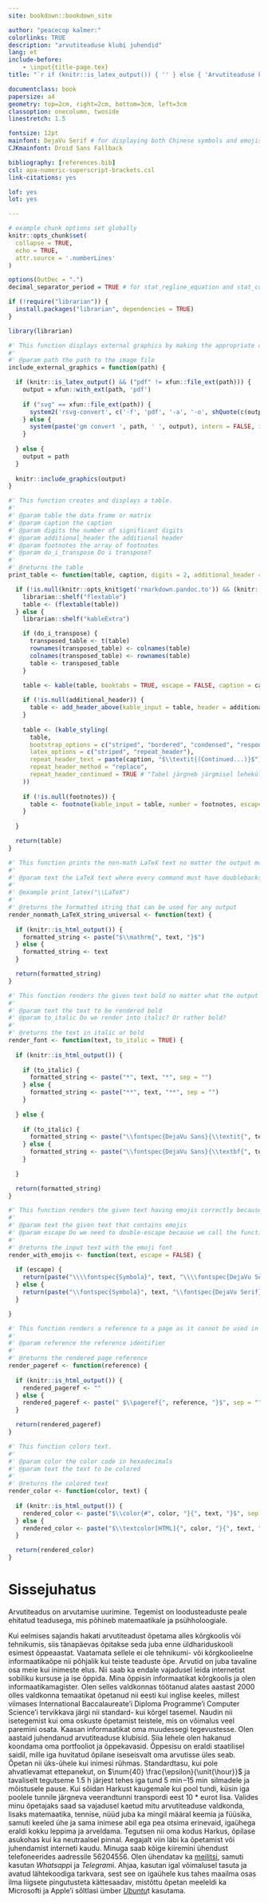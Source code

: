 ```yaml
--- 
site: bookdown::bookdown_site

author: "peacecop kalmer:"
colorlinks: TRUE
description: "arvutiteaduse klubi juhendid"
lang: et
include-before:
    - \input{title-page.tex}
title: "`r if (knitr::is_latex_output()) { '' } else { 'Arvutiteaduse klubi ja õpe' }`"

documentclass: book
papersize: a4
geometry: top=2cm, right=2cm, bottom=3cm, left=3cm
classoption: onecolumn, twoside
linestretch: 1.5

fontsize: 12pt
mainfont: DejaVu Serif # for displaying both Chinese symbols and emojis
CJKmainfont: Droid Sans Fallback

bibliography: [references.bib]
csl: apa-numeric-superscript-brackets.csl
link-citations: yes

lof: yes
lot: yes

---
```


```r
# example chunk options set globally
knitr::opts_chunk$set(
  collapse = TRUE,
  echo = TRUE,
  attr.source = '.numberLines'
)

options(OutDec = ".")
decimal_separator_period = TRUE # for stat_regline_equation and stat_cor

if (!require("librarian")) {
  install.packages("librarian", dependencies = TRUE)
}

library(librarian)

#' This function displays external graphics by making the appropriate conversion aforehead.
#' 
#' @param path the path to the image file
include_external_graphics = function(path) {

  if (knitr::is_latex_output() && ("pdf" != xfun::file_ext(path))) {
    output = xfun::with_ext(path, 'pdf')
    
    if ("svg" == xfun::file_ext(path)) {
      system2('rsvg-convert', c('-f', 'pdf', '-a', '-o', shQuote(c(output, path))))
    } else {
      system(paste('gm convert ', path, ' ', output), intern = FALSE, ignore.stdout = FALSE, ignore.stderr = FALSE, wait = TRUE)
    }
    
  } else {
    output = path
  }
  
  knitr::include_graphics(output)
}

#' This function creates and displays a table.
#' 
#' @param table the data frame or matrix
#' @param caption the caption
#' @param digits the number of significant digits
#' @param additional_header the additional header
#' @param footnotes the array of footnotes
#' @param do_i_transpose Do i transpose?
#' 
#' @returns the table
print_table <- function(table, caption, digits = 2, additional_header = NULL, footnotes = NULL, do_i_transpose = FALSE) {

  if (!is.null(knitr::opts_knit$get('rmarkdown.pandoc.to')) && (knitr::opts_knit$get('rmarkdown.pandoc.to') == "docx")) {
    librarian::shelf("flextable")
    table <- (flextable(table))
  } else {
    librarian::shelf("kableExtra")

    if (do_i_transpose) {
      transposed_table <- t(table)
      rownames(transposed_table) <- colnames(table)
      colnames(transposed_table) <- rownames(table)
      table <- transposed_table
    }
    
    table <- kable(table, booktabs = TRUE, escape = FALSE, caption = caption, digits = digits, longtable = TRUE)

    if (!is.null(additional_header)) {
      table <- add_header_above(kable_input = table, header = additional_header, escape = FALSE)
    }
    
    table <- (kable_styling(
      table,
      bootstrap_options = c("striped", "bordered", "condensed", "responsive", "hover"),
      latex_options = c("striped", "repeat_header"),
      repeat_header_text = paste(caption, "$\\textit{(Continued...)}$"),
      repeat_header_method = "replace",
      repeat_header_continued = TRUE # "Tabel järgneb järgmisel leheküljel..."
    ))
    
    if (!is.null(footnotes)) {
      table <- footnote(kable_input = table, number = footnotes, escape = FALSE, threeparttable = TRUE)
    }
    
  } 

  return(table)
}

#' This function prints the non-math LaTeX text no matter the output mode is.
#'
#' @param text the LaTeX text where every command must have doublebackslash in front
#' 
#' @example print_latex("\\LaTeX")
#' 
#' @returns the formatted string that can be used for any output
render_nonmath_LaTeX_string_universal <- function(text) {
  
  if (knitr::is_html_output()) {
    formatted_string <- paste("$\\mathrm{", text, "}$")
  } else {
    formatted_string <- text
  }

  return(formatted_string)
}

#' This function renders the given text bold no matter what the output mode is. The function is needed if the main font has no ability to create bold symbols.
#' 
#' @param text the text to be rendered bold
#' @param to_italic Do we render into italic? Or rather bold?
#' 
#' @returns the text in italic or bold
render_font <- function(text, to_italic = TRUE) {
  
  if (knitr::is_html_output()) {
    
    if (to_italic) {
      formatted_string <- paste("*", text, "*", sep = "")
    } else {
      formatted_string <- paste("**", text, "**", sep = "")
    }
    
  } else {
    
    if (to_italic) {
      formatted_string <- paste("\\fontspec{DejaVu Sans}{\\textit{", text, "}}", sep = "")
    } else {
      formatted_string <- paste("\\fontspec{DejaVu Sans}{\\textbf{", text, "}}", sep = "")
    }
    
  }

  return(formatted_string)
}

#' This function renders the given text having emojis correctly because it uses a font that supports them. That font can't display anything in bold nor italic.
#' 
#' @param text the given text that contains emojis
#' @param escape Do we need to double-escape because we call the function from a table generation function?
#' 
#' @returns the input text with the emoji font
render_with_emojis <- function(text, escape = FALSE) {
  
  if (escape) {
    return(paste("\\\\fontspec{Symbola}", text, "\\\\fontspec{DejaVu Serif}{}", sep = ""))
  } else {
    return(paste("\\fontspec{Symbola}", text, "\\fontspec{DejaVu Serif}{}", sep = ""))
  }

}

#' This function renders a reference to a page as it cannot be used in the web output.
#' 
#' @param reference the reference identifier
#' 
#' @returns the rendered page reference
render_pageref <- function(reference) {
  
  if (knitr::is_html_output()) {
    rendered_pageref <- ""
  } else {
    rendered_pageref <- paste(" $\\pageref{", reference, "}$", sep = "")
  }

  return(rendered_pageref)
}

#' This function colors text.
#' 
#' @param color the color code in hexadecimals
#' @param text the text to be colored
#' 
#' @returns the colored text
render_color <- function(color, text) {
  
  if (knitr::is_html_output()) {
    rendered_color <- paste("$\\color{#", color, "}{", text, "}$", sep = "")
  } else {
    rendered_color <- paste("$\\textcolor[HTML]{", color, "}{", text, "}$", sep = "")
  }

  return(rendered_color)
}

```

# Sissejuhatus {-}

Arvutiteadus on arvutamise uurimine. Tegemist on loodusteaduste peale ehitatud teadusega, mis põhineb matemaatikale ja psühholoogiale.

Kui eelmises sajandis hakati arvutiteadust õpetama alles kõrgkoolis või tehnikumis, siis tänapäevas õpitakse seda juba enne üldhariduskooli esimest õppeaastat. Vaatamata sellele ei ole tehnikumi- või kõrgkoolieelne informaatikaõpe nii põhjalik kui teiste teaduste õpe. Arvutid on juba tavaline osa meie kui inimeste elus. Nii saab ka endale vajadusel leida internetist sobiliku kursuse ja ise õppida. Mina õppisin informaatikat kõrgkoolis ja olen informaatikamagister. Olen selles valdkonnas töötanud alates aastast $\num{2000}$ olles valdkonna temaatikat õpetanud nii eesti kui inglise keeles, millest viimases International Baccalaureate'i Diploma Programme'i Computer Science'i tervikkava järgi nii standard- kui kõrgel tasemel. Naudin nii isetegemist kui oma oskuste õpetamist teistele, mis on võimalus veel paremini osata. Kaasan informaatikat oma muudessegi tegevustesse. Olen aastaid juhendanud arvutiteaduse klubisid. Siia lehele olen hakanud koondama oma portfooliot ja õppekavasid. Õppesisu on eraldi staatilisel saidil, mille iga huvitatud õpilane iseseisvalt oma arvutisse üles seab. Õpetan nii üks-ühele kui inimesi rühmas. Standardtasu, kui pole ahvatlevamat ettepanekut, on $\num{40} \frac{\epsilon}{\unit{\hour}}$ ja tavaliselt tegutseme $\qty{1.5}{\hour}$ järjest tehes iga tund $\qtyrange{5}{15}{\min}$ silmadele ja mõistusele pause. Kui sõidan Harkust kaugemale kui pool tundi, küsin iga poolele tunnile järgneva veerandtunni transpordi eest 10 * eurot lisa. Valides minu õpetajaks saad sa vajadusel kaetud mitu arvutiteaduse valdkonda, lisaks matemaatika, tennise, nüüd juba ka mingil määral keemia ja füüsika, samuti keeled ühe ja sama inimese abil ega pea otsima erinevaid, igaühega eraldi kokku leppima ja arveldama. Tegutsen nii oma kodus Harkus, õpilase asukohas kui ka neutraalsel pinnal. Aegajalt viin läbi ka õpetamist või juhendamist interneti kaudu. Minuga saab kõige kiiremini ühendust telefoneerides aadressile 56204556. Olen ühendatav ka [meilitsi](mailto:kalmer@test.tennis24.ee), samuti kasutan *Whatsapp*i ja *Telegram*i. Ahjaa, kasutan igal võimalusel tasuta ja avatud lähtekoodiga tarkvara, sest see on igaühele kus tahes maailma osas ilma liigsete pingutusteta kättesaadav, mistõttu õpetan meeleldi ka Microsofti ja Apple'i sõltlasi ümber [*Ubuntu*](#ubuntu)t kasutama.

